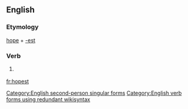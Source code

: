 ==English==

===Etymology===
[[hope]] + [[-est]]

===Verb===
{{en-verb form}}

# {{context|archaic|lang=en}} {{form of|Second-person singular simple present form|hope|lang=en}}

[[Category:English second-person singular forms]]
[[Category:English verb forms using redundant wikisyntax]]

[[fr:hopest]]
